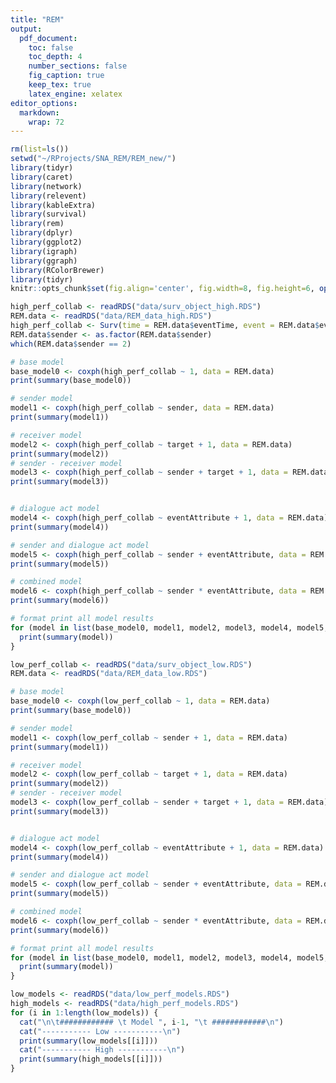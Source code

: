 ```yaml
---
title: "REM"
output: 
  pdf_document:
    toc: false
    toc_depth: 4
    number_sections: false
    fig_caption: true
    keep_tex: true
    latex_engine: xelatex
editor_options:
  markdown: 
    wrap: 72
---
```


```r
rm(list=ls())
setwd("~/RProjects/SNA_REM/REM_new/")
library(tidyr)
library(caret)
library(network)
library(relevent)
library(kableExtra)
library(survival)
library(rem)
library(dplyr)
library(ggplot2)
library(igraph)
library(ggraph)
library(RColorBrewer)
library(tidyr)
knitr::opts_chunk$set(fig.align='center', fig.width=8, fig.height=6, options(tidy = TRUE), tidy.opts = list(width.cutoff = 60))
```


```r
high_perf_collab <- readRDS("data/surv_object_high.RDS")
REM.data <- readRDS("data/REM_data_high.RDS")
high_perf_collab <- Surv(time = REM.data$eventTime, event = REM.data$eventDummy)
REM.data$sender <- as.factor(REM.data$sender)
which(REM.data$sender == 2)
```


```r
# base model
base_model0 <- coxph(high_perf_collab ~ 1, data = REM.data)
print(summary(base_model0))

# sender model
model1 <- coxph(high_perf_collab ~ sender, data = REM.data)
print(summary(model1))

# receiver model
model2 <- coxph(high_perf_collab ~ target + 1, data = REM.data)
print(summary(model2))
# sender - receiver model
model3 <- coxph(high_perf_collab ~ sender + target + 1, data = REM.data)
print(summary(model3))


# dialogue act model
model4 <- coxph(high_perf_collab ~ eventAttribute + 1, data = REM.data)
print(summary(model4))

# sender and dialogue act model
model5 <- coxph(high_perf_collab ~ sender + eventAttribute, data = REM.data)
print(summary(model5))

# combined model
model6 <- coxph(high_perf_collab ~ sender * eventAttribute, data = REM.data)
print(summary(model6))

# format print all model results
for (model in list(base_model0, model1, model2, model3, model4, model5, model6)) {
  print(summary(model))
}


```



```r
low_perf_collab <- readRDS("data/surv_object_low.RDS")
REM.data <- readRDS("data/REM_data_low.RDS")

# base model
base_model0 <- coxph(low_perf_collab ~ 1, data = REM.data)
print(summary(base_model0))

# sender model
model1 <- coxph(low_perf_collab ~ sender + 1, data = REM.data)
print(summary(model1))

# receiver model
model2 <- coxph(low_perf_collab ~ target + 1, data = REM.data)
print(summary(model2))
# sender - receiver model
model3 <- coxph(low_perf_collab ~ sender + target + 1, data = REM.data)
print(summary(model3))


# dialogue act model
model4 <- coxph(low_perf_collab ~ eventAttribute + 1, data = REM.data)
print(summary(model4))

# sender and dialogue act model
model5 <- coxph(low_perf_collab ~ sender + eventAttribute, data = REM.data)
print(summary(model5))

# combined model
model6 <- coxph(low_perf_collab ~ sender * eventAttribute, data = REM.data)
print(summary(model6))

# format print all model results
for (model in list(base_model0, model1, model2, model3, model4, model5, model6)) {
  print(summary(model))
}

```




```r
low_models <- readRDS("data/low_perf_models.RDS")
high_models <- readRDS("data/high_perf_models.RDS")
for (i in 1:length(low_models)) {
  cat("\n\t############ \t Model ", i-1, "\t ############\n")
  cat("----------- Low -----------\n")
  print(summary(low_models[[i]]))
  cat("----------- High -----------\n")
  print(summary(high_models[[i]]))
}

```